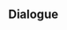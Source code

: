 {{Genius Invokation TCG Stage
|title        = Stonehide Lawachurl's Rest
|type         = Friendly Fracas
|group        = Tavern Challenge
|character    = Baobab
|requirement  = 6
|introduction = "Meow." "Even the mighty Stonehide Lawachurl must find some time to relax..."<br />{{Color|bp|Special Rule: "Stonehide Lawachurl" starts with the Talent Card "Stonehide Reforged" equipped.}}
|objective_1  = Achieve victory
|reward_1     = Stonehide Lawachurl*1
|objective_2  = Achieve victory within 4 Rounds
|reward_2     = Stonehide Reforged*1
|objective_3  = Win without losing a single character
|reward_3     = Stonehide Reforged*1
|lineup       = Stonehide Lawachurl#16
}}

==Dialogue==
{{Transclude|Genius Invokation TCG/Stage/Baobab|Stonehide Lawachurl's Rest}}